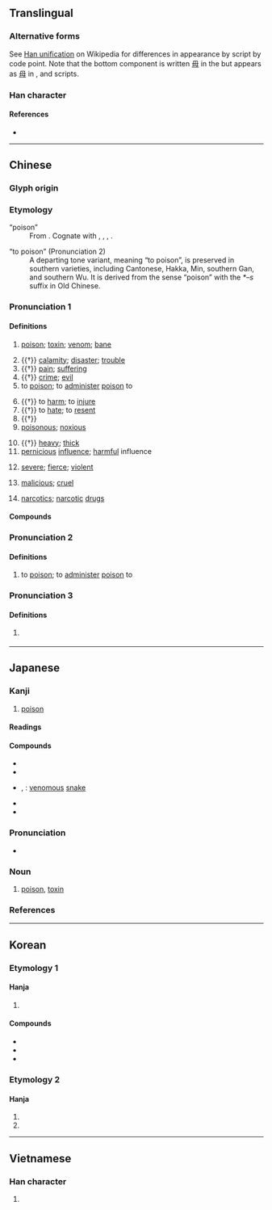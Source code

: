 {{character info}}
==Translingual==
{{CJKV-forms|毒|毒|毒|毒}}

===Alternative forms===
See [[w:Han unification|Han unification]] on Wikipedia for differences in appearance by script by code point. Note that the bottom component is written [[毋]] in the {{w|Kangxi dictionary}} but appears as [[母]] in {{w|simplified Chinese}}, {{w|Hanja|Korean}} and {{w|Chữ Nôm|Vietnamese}} scripts.

===Han character===
{{Han char|rn=80|rad=毋|as=04|sn=8|snc+=9|four=50507|canj=QMWYI|ids=⿱龶母(GKV),⿱龶毋(HTJ)}} <!-- Note: Mistaken form in T1-5175, Unicode CJK Unified Ideographs -->

====References====
* {{Han ref|kx=0589.060|dkj=16730|dj=0981.080|hdz=42382.050|uh=6BD2|ud=27602|bh=AC72|bd=44146}}

----

==Chinese==

===Glyph origin===
{{Han etym}}

===Etymology===
; “poison”
: From {{inh|zh|sit-pro|*duk ~ tuk||poison; to poison}}. Cognate with {{cog|bo|དུག||poison; toxin}}, {{m|bo|གདུག}}, {{m|bo|གདུག་པ||vicious; evil; poisonous}}, {{cog|my|တောက်||to suffer from toxicity; to be ill; to be poisonous}}.

; “to poison” (Pronunciation 2)
: A departing tone variant, meaning “to poison”, is preserved in southern varieties, including Cantonese, Hakka, Min, southern Gan, and southern Wu. It is derived from the sense “poison” with the ''*–s'' suffix in Old Chinese.

===Pronunciation 1===
{{zh-forms|alt=𡴛,𡹆,𥲮,𦸕,𧉉}}
{{zh-pron
|m=dú
|c=duk6,duk1
|c_note=duk1 - only used in the phonetic transcription {{zh-l|*身毒|India}}
|c-t=uuk5
|g=tuh7
|h=pfs=thu̍k;gd=tug6
|j=dueh5
|mb=dù/tū
|mb_note=dù - literary; tū - vernacular
|md=dŭk/dĕ̤k
|md_note=dŭk - literary; dĕ̤k - vernacular
|mn=ml,jj,tw:to̍k/ml,jj,tw:ta̍k
|mn_note=to̍k - literary; ta̍k - vernacular
|mn-t=dag8
|w=5doq
|x=dou6
|mc=y
|oc=1,y
|mna=Taiwanese-The_Consonant_t.ogg
|cat=n,v
}}

====Definitions====
{{zh-hanzi}}

# [[poison]]; [[toxin]]; [[venom]]; [[bane]]
#: {{zh-x|有毒|poisonous}}
# {{†}} [[calamity]]; [[disaster]]; [[trouble]]
# {{†}} [[pain]]; [[suffering]]
# {{†}} [[crime]]; [[evil]]
# to [[poison]]; to [[administer]] [[poison]] to
#: {{zh-x|毒死 蟑螂|to kill cockroaches with poison}}
# {{†}} to [[harm]]; to [[injure]]
# {{†}} to [[hate]]; to [[resent]]
# {{†}} {{zh-alt-form|督|to [[manage]]; to [[govern]]}}
# [[poisonous]]; [[noxious]]
#: {{zh-x|毒蛇|venomous snake}}
#: {{zh-x|毒氣|poisonous gas}}
# {{†}} [[heavy]]; [[thick]]
# [[pernicious]] [[influence]]; [[harmful]] influence
#: {{zh-x|餘毒|}}
# [[severe]]; [[fierce]]; [[violent]]
#: {{zh-x|外面 的 太陽 很 毒。|The sun outside is very fierce.}}
# [[malicious]]; [[cruel]]
#: {{zh-x|他 的 心腸 真 毒！|How cruel is he!}}
# [[narcotics]]; [[narcotic]] [[drug]]s
#: {{zh-x|吸毒|to take drugs (of illicit or recreational nature)}}
#: {{zh-x|販毒|to traffic in narcotics}}

====Compounds====
{{zh-der|嗎啡中毒|屠毒筆墨|悔毒之歎|刮毒|厚味臘毒|命毒|怨毒|劇毒|惡毒|刮骨去毒|宴安鴆毒|亭毒|中毒|五毒|以毒攻毒|天然毒素|反毒|倒馬毒|三毒|哏毒|尿毒症|刻毒|大麻中毒|工業中毒|內毒|厭毒|下毒手|不毒不發|外毒素|刮骨療毒|奸毒|吸毒|丹毒|內毒素|人莫予毒|便毒|下毒|毒謀|毒辣|毒打|毒蟲|毒刺|毒氣|眼毒|狼毒|時毒|毒草|毒梟|毒咬|消毒藥|病毒|毒殺|氰中毒|消毒劑|毒卉|毒烈|汞中毒|毒性|括毒|楚毒|煙毒|毒手|狼猛蜂毒|毒砂|毒藥|有毒植物|氯氣中毒|票房毒藥|服毒|梅毒|毒霧|毒手尊拳|毒蛇猛獸|毒牙|消毒|毒癮|百毒不侵|瓦斯中毒|毒物|毒化|狠毒|無名腫毒|毒箭|流毒|熱毒|毒計|煤毒|毒蛇|毒酒|毒瘴|漆毒疹|掃毒|燕安鴆毒|溴中毒|毒瘤|毒刑|毒素|水中毒|毒腺|毒語|毒餌|毒藥苦口|毒花花|毒瓦斯|毒液|毒日頭|毒招|毒害|毒品|毒劑|抗毒血清|歹毒|毒龍|抗毒素|戒毒|拒毒|莫余毒也|腺病毒|解毒劑|蠱毒|陰毒|鹼中毒|販毒|類毒素|芥子毒氣|鉛中毒|解毒|胎裡毒|莫予毒也|肉毒桿菌|防毒|餘毒|蜂蠆有毒|黃麴毒素|金屬中毒|膿毒病|鴆毒|高溫消毒|腊毒|酵素毒|胎毒|食物中毒|緝毒|貝毒|防毒面具|鎘中毒|赤口毒舌|酒精中毒|酸中毒|藥物中毒|酖毒|電腦病毒|身毒|荼毒生靈|荼毒|遺毒|無毒|毒氣室}}

===Pronunciation 2===
{{zh-forms|alt=杜-Cantonese,餖-Hakka,透-Min Dong}}
{{zh-pron
|c=dou6
|h=pfs=theu;gd=têu4
|md=táu
|mn=ml,jj,tw:thāu
|oc=2,n
|cat=v
}}

====Definitions====
{{zh-hanzi}}

# {{lb|zh|Cantonese|Hakka|Min|colloquial}} to [[poison]]; to [[administer]] [[poison]] to

===Pronunciation 3===
{{zh-forms}}
{{zh-pron
|m=dài
|c=doi6
}}

====Definitions====
{{zh-hanzi}}

# {{zh-used in|毒冒|dot=,}} {{n-g|which is an}} {{zh-alt-form|玳瑁|nocap=1}}

{{zh-cat|Intermediate}}

----

==Japanese==

===Kanji===
{{ja-kanji|grade=4|rs=毋04}}

# [[poison]]

====Readings====
{{ja-readings
|goon=どく, だい
|kanon=とく, たい
|kun=そこ-なう, わる-い
}}

====Compounds====
{{der-top|Compounds}}
* {{ja-r|丹毒|たんどく}}
* {{ja-r|中毒|ちゅうどく}}
* {{ja-r|毒蛇|どくじゃ}}, {{ja-r|毒蛇|どくへび}}: [[venomous]] [[snake]]
* {{ja-r|消毒|しょうどく}}
* {{ja-r|毒物|どくぶつ}}
{{der-bottom}}

{{ja-kanjitab|どく|yomi=o}}

===Pronunciation===
{{ja-pron|yomi=goon|どく|acc=2|acc_ref=DJR,NHK}}
* {{homophone|ja|退く}}

===Noun===
{{ja-noun|どく}}

# [[poison]], [[toxin]]

===References===
<references/>

----

==Korean==

===Etymology 1===

====Hanja====
{{ko-hanja|독|독}}

# {{hanja form of|독|[[poison]]}}

====Compounds====
* {{ko-l|독약|[[poison]]|毒藥}}
* {{ko-l|해독|[[detoxification]]|解毒}}
* {{ko-l|독사|[[venomous]] [[snake]]|毒蛇}}

===Etymology 2===

====Hanja====
{{ko-hanja|거북|대}}

# {{alt form|ko|玳||{{hanja form of|대|[[turtle]]}}}}
# {{alt form|ko|瑇||{{hanja form of|대|[[turtle]]}}}}

----

==Vietnamese==

===Han character===
{{vi-readings|reading=độc, nọc|rs=毋04}}

# {{rfdef|vi|sort=毋04}}